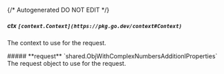 {/* Autogenerated DO NOT EDIT  */}

##### **ctx** `[context.Context](https://pkg.go.dev/context#Context)`
The context to use for the request.

<Collapsible>
    ##### **request** `shared.ObjWithComplexNumbersAdditionlProperties`
    The request object to use for the request.
    <Collapsible.Break/>
    <ObjWithComplexNumbersAdditionlProperties/>
</Collapsible>

